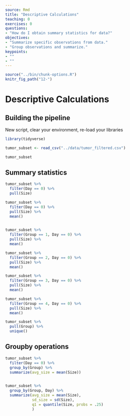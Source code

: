 ```yaml
---
source: Rmd
title: "Descriptive Calculations"
teaching: 0
exercises: 0
questions:
- "How do I obtain summary statistics for data?"
objectives:
- "Summarize specific observations from data."
- "Group observations and summarize."
keypoints:
- ""
- ""
---
```


```r
source("../bin/chunk-options.R")
knitr_fig_path("12-")
```

# Descriptive Calculations

## Building the pipeline

New script, clear your environment, re-load your libraries

```r
library(tidyverse)
```

```r
tumor_subset <- read_csv("../data/tumor_filtered.csv")
```

```r
tumor_subset
```

## Summary statistics

```r
tumor_subset %>%
  filter(Day == 0) %>%
  pull(Size)
```

```r
tumor_subset %>%
  filter(Day == 0) %>%
  pull(Size) %>%
  mean()
  
```

```r
tumor_subset %>%
  filter(Group == 1, Day == 0) %>%
  pull(Size) %>%
  mean()
```

```r
tumor_subset %>%
  filter(Group == 2, Day == 0) %>%
  pull(Size) %>%
  mean()
```

```r
tumor_subset %>%
  filter(Group == 3, Day == 0) %>%
  pull(Size) %>%
  mean()
```

```r
tumor_subset %>%
  filter(Group == 4, Day == 0) %>%
  pull(Size) %>%
  mean()
```

```r
tumor_subset %>%
  pull(Group) %>%
  unique()
```

## Groupby operations

```r
tumor_subset %>%
  filter(Day == 0) %>%
  group_by(Group) %>%
  summarize(avg_size = mean(Size))
  
```

```r
tumor_subset %>%
  group_by(Group, Day) %>%
  summarize(avg_size = mean(Size),
            sd_size = sd(Size),
            q1 = quantile(Size, probs = .25)
            )
```
